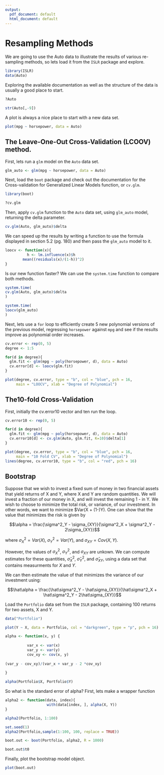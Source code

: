 ```yaml
---
output:
  pdf_document: default
  html_document: default
---
```


Resampling Methods
================

We are going to use the Auto data to illustrate the results of various re-sampling methods, so lets load it from the `ISLR` package and explore. 

```r
library(ISLR)
data(Auto)
```

Exploring the available documentation as well as the structure of the data is usually a good place to start.

```r
?Auto
```
```r
str(Auto[,-9])
```

A plot is always a nice place to start with a new data set.
```r
plot(mpg ~ horsepower, data = Auto)
```



## The Leave-One-Out Cross-Validation (LCOOV) method.

First, lets run a `glm` model on the `Auto` data set.

```r
glm_auto <- glm(mpg ~ horsepower, data = Auto)
```

Next, load the `boot` package and check out the documentation for the Cross-validation for Generalized Linear Models function, or `cv.glm`.

```r
library(boot)
```
```r
?cv.glm
```

Then, apply `cv.glm` function to the `Auto` data set, using `glm_auto` model,
returning the delta parameter.

```r
cv.glm(Auto, glm_auto)$delta 
```

We can speed up the results by writing a function to use the formula displayed in section 5.2 (pg. 180) and then pass the `glm_auto` model to it.

```r
loocv <- function(x){
          h <- lm.influence(x)$h
        mean((residuals(x)/(1-h))^2)
}
```

Is our new function faster? We can use the `system.time` function to compare both methods.

```r
system.time(
cv.glm(Auto, glm_auto)$delta 
)

system.time(
loocv(glm_auto)
)
```

\newpage

Next, lets use a `for` loop to efficiently create 5 new polynomial versions of the previous model, regressing `horsepower` against `mpg` and see if the results improve as polynomial order increases.

```r
cv.error <- rep(0, 5)
degree <- 1:5

for(d in degree){
  glm.fit <- glm(mpg ~ poly(horsepower, d), data = Auto)
  cv.error[d] <- loocv(glm.fit)
}

plot(degree, cv.error, type = "b", col = "blue", pch = 16,
     main = "LOOCV", xlab = "Degree of Polynomial")
```

\newpage

## The10-fold Cross-Validation

First, initially the cv.error10 vector and ten run the loop.
```r
cv.error10 <- rep(0, 5)

for(d in degree){
  glm.fit <- glm(mpg ~ poly(horsepower, d), data = Auto)
  cv.error10[d] <- cv.glm(Auto, glm.fit, K=10)$delta[1]
}

plot(degree, cv.error, type = "b", col = "blue", pch = 16, 
     main = "10 Fold CV", xlab = "Degree of Polynomial")
lines(degree, cv.error10, type = "b", col = "red", pch = 16)
```

## Bootstrap

Suppose that we wish to invest a ﬁxed sum of money in two ﬁnancial assets that yield returns of X and Y, where X and Y are random quantities. We will invest a fraction of our money in X, and will invest the remaining 1 - \alpha in Y. We wish to choose \alpha to minimize the total risk, or variance, of our investment. In other words, we want to minimize $Var(\alpha X + (1-\alpha)Y). One can show that the value that minimizes the risk is given by

$$\alpha = \frac{\sigma^2_Y - \sigma_{XY}}{\sigma^2_X + \sigma^2_Y - 2\sigma_{XY}}$$

where $\sigma^2_X = Var(X)$, $\sigma^2_Y = Var(Y)$, and $\sigma_{XY} = Cov(X,Y)$.

However, the values of $\sigma^2_X$, $\sigma^2_Y$, and  $\sigma_{XY}$ are unkown.
We can compute estimates for these quantities, $\hat\sigma^2_X$, $\hat\sigma^2_Y$, and  $\hat\sigma_{XY}$, using a data set that contains measurments for $X$ and $Y$.

We can then estimate the value of \alpha that minimizes the variance of our investment using:

$$\hat\alpha = \frac{\hat\sigma^2_Y - \hat\sigma_{XY}}{\hat\sigma^2_X + \hat\sigma^2_Y - 2\hat\sigma_{XY}}$$

Load the `Portfolio` data set from the `ISLR` package, containing 100 returns for two assets, X and Y.

```r
data("Portfolio")
```

```r
plot(Y ~ X, data = Portfolio, col = "darkgreen", type = "p", pch = 16)
```

```r
alpha <- function(x, y) {
        
          var_x <- var(x)
          var_y <- var(y)
          cov_xy <- cov(x, y)
          
(var_y - cov_xy)/(var_x + var_y - 2 *cov_xy)
          
}

alpha(Portfolio$X, Portfolio$Y)
```

So what is the standard error of alpha?
First, lets make a wrapper function

```r
alpha2 <- function(data, index){
                   with(data[index, ], alpha(X, Y))
}

alpha2(Portfolio, 1:100)

set.seed(1)
alpha2(Portfolio,sample(1:100, 100, replace = TRUE))

boot.out <- boot(Portfolio, alpha2, R = 1000)

boot.out$t0
```

Finally, plot the bootstrap model object.
```r
plot(boot.out)
```
